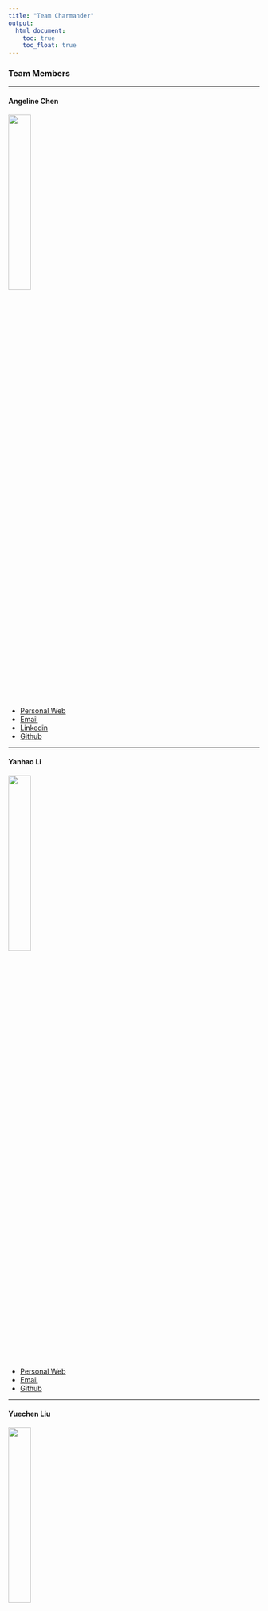 ```yaml
---
title: "Team Charmander"
output: 
  html_document:
    toc: true
    toc_float: true
---
```


### Team Members

***

#### **Angeline Chen**
<img src="picture/cmj.jpg" style="width:30%">

* [Personal Web](https://meijuchen.github.io/mc4959_new.github.io/)
* [Email](mailto:<mc4959@cumc.columbia.edu>)
* [Linkedin](https://www.linkedin.com/in/mei-ju-chen-738b931ba/)
* [Github](http://github.com/meijuchen/)

***

#### **Yanhao Li**
<img src="picture/lyh.jpg" style="width:30%">

* [Personal Web](https://caution6.github.io/)
* [Email](mailto:<yl4612@cumc.columbia.edu>)
* [Github](https://github.com/Caution6)

***

#### **Yuechen Liu**
<img src="picture/lyc.jpg" style="width:30%">

* [Personal Web](https://yuechen-liu.github.io/)
* [Email](mailto:<yl4613@cumc.columbia.edu>)
* [Linkedin](https://www.linkedin.com/in/yuechen-liu-037a231b9/)
* [Github](https://github.com/Yuechen-Liu)

***

#### **Mufeng Xu**
<img src="picture/xmf.jpg" style="width:30%">

* [Personal Web](https://tracici25.github.io/)
* [Email](mailto:<mx2241@cumc.columbia.edu>)
* [Linkedin](https://www.linkedin.com/in/mufeng-xu-a1388bb5/)
* [Github](http://github.com/tracici25/)

